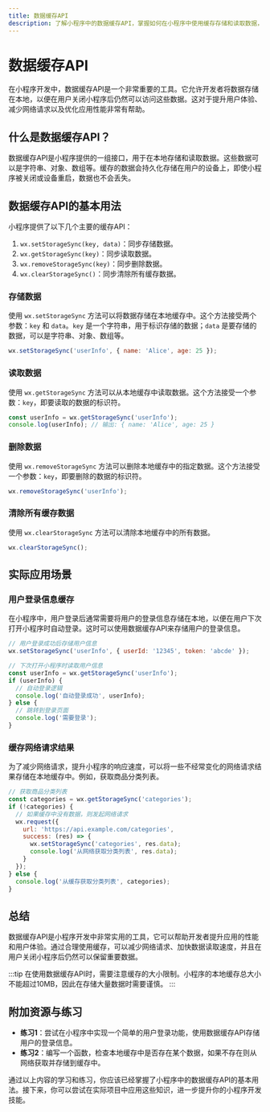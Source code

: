 ```yaml
---
title: 数据缓存API
description: 了解小程序中的数据缓存API，掌握如何在小程序中使用缓存存储和读取数据，提升应用性能。
---
```


# 数据缓存API

在小程序开发中，数据缓存API是一个非常重要的工具。它允许开发者将数据存储在本地，以便在用户关闭小程序后仍然可以访问这些数据。这对于提升用户体验、减少网络请求以及优化应用性能非常有帮助。

## 什么是数据缓存API？

数据缓存API是小程序提供的一组接口，用于在本地存储和读取数据。这些数据可以是字符串、对象、数组等。缓存的数据会持久化存储在用户的设备上，即使小程序被关闭或设备重启，数据也不会丢失。

## 数据缓存API的基本用法

小程序提供了以下几个主要的缓存API：

1. `wx.setStorageSync(key, data)`：同步存储数据。
2. `wx.getStorageSync(key)`：同步读取数据。
3. `wx.removeStorageSync(key)`：同步删除数据。
4. `wx.clearStorageSync()`：同步清除所有缓存数据。

### 存储数据

使用 `wx.setStorageSync` 方法可以将数据存储在本地缓存中。这个方法接受两个参数：`key` 和 `data`。`key` 是一个字符串，用于标识存储的数据；`data` 是要存储的数据，可以是字符串、对象、数组等。

```javascript
wx.setStorageSync('userInfo', { name: 'Alice', age: 25 });
```

### 读取数据

使用 `wx.getStorageSync` 方法可以从本地缓存中读取数据。这个方法接受一个参数：`key`，即要读取的数据的标识符。

```javascript
const userInfo = wx.getStorageSync('userInfo');
console.log(userInfo); // 输出: { name: 'Alice', age: 25 }
```

### 删除数据

使用 `wx.removeStorageSync` 方法可以删除本地缓存中的指定数据。这个方法接受一个参数：`key`，即要删除的数据的标识符。

```javascript
wx.removeStorageSync('userInfo');
```

### 清除所有缓存数据

使用 `wx.clearStorageSync` 方法可以清除本地缓存中的所有数据。

```javascript
wx.clearStorageSync();
```

## 实际应用场景

### 用户登录信息缓存

在小程序中，用户登录后通常需要将用户的登录信息存储在本地，以便在用户下次打开小程序时自动登录。这时可以使用数据缓存API来存储用户的登录信息。

```javascript
// 用户登录成功后存储用户信息
wx.setStorageSync('userInfo', { userId: '12345', token: 'abcde' });

// 下次打开小程序时读取用户信息
const userInfo = wx.getStorageSync('userInfo');
if (userInfo) {
  // 自动登录逻辑
  console.log('自动登录成功', userInfo);
} else {
  // 跳转到登录页面
  console.log('需要登录');
}
```

### 缓存网络请求结果

为了减少网络请求，提升小程序的响应速度，可以将一些不经常变化的网络请求结果存储在本地缓存中。例如，获取商品分类列表。

```javascript
// 获取商品分类列表
const categories = wx.getStorageSync('categories');
if (!categories) {
  // 如果缓存中没有数据，则发起网络请求
  wx.request({
    url: 'https://api.example.com/categories',
    success: (res) => {
      wx.setStorageSync('categories', res.data);
      console.log('从网络获取分类列表', res.data);
    }
  });
} else {
  console.log('从缓存获取分类列表', categories);
}
```

## 总结

数据缓存API是小程序开发中非常实用的工具，它可以帮助开发者提升应用的性能和用户体验。通过合理使用缓存，可以减少网络请求、加快数据读取速度，并且在用户关闭小程序后仍然可以保留重要数据。

:::tip
在使用数据缓存API时，需要注意缓存的大小限制。小程序的本地缓存总大小不能超过10MB，因此在存储大量数据时需要谨慎。
:::

## 附加资源与练习

- **练习1**：尝试在小程序中实现一个简单的用户登录功能，使用数据缓存API存储用户的登录信息。
- **练习2**：编写一个函数，检查本地缓存中是否存在某个数据，如果不存在则从网络获取并存储到缓存中。

通过以上内容的学习和练习，你应该已经掌握了小程序中的数据缓存API的基本用法。接下来，你可以尝试在实际项目中应用这些知识，进一步提升你的小程序开发技能。